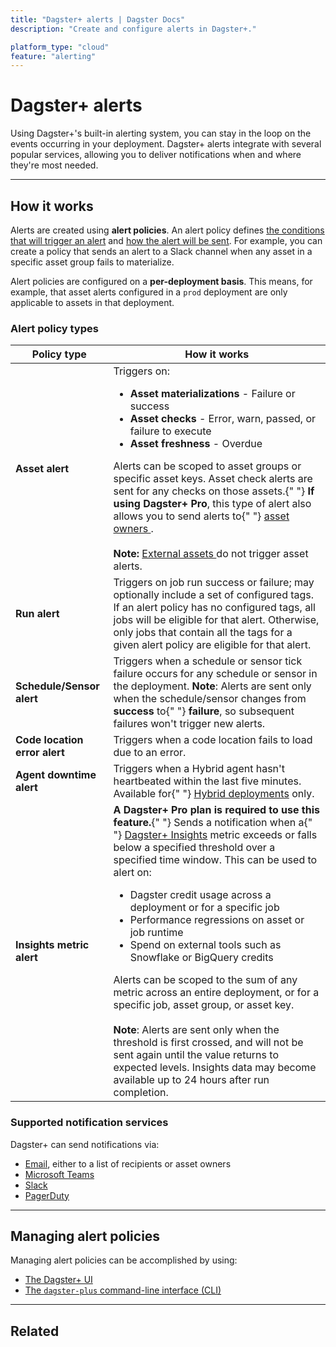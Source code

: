 ```yaml
---
title: "Dagster+ alerts | Dagster Docs"
description: "Create and configure alerts in Dagster+."

platform_type: "cloud"
feature: "alerting"
---
```


# Dagster+ alerts

<ApplicableDagsterProduct />

Using Dagster+'s built-in alerting system, you can stay in the loop on the events occurring in your deployment. Dagster+ alerts integrate with several popular services, allowing you to deliver notifications when and where they're most needed.

---

## How it works

Alerts are created using **alert policies**. An alert policy defines [the conditions that will trigger an alert](#alert-policy-types) and [how the alert will be sent](#supported-notification-services). For example, you can create a policy that sends an alert to a Slack channel when any asset in a specific asset group fails to materialize.

Alert policies are configured on a **per-deployment basis**. This means, for example, that asset alerts configured in a `prod` deployment are only applicable to assets in that deployment.

### Alert policy types

<table
  className="table"
  style={{
    width: "100%",
  }}
>
  <thead>
    <tr>
      <th
        style={{
          width: "25%",
        }}
      >
        Policy type
      </th>
      <th>How it works</th>
    </tr>
  </thead>
  <tbody>
    <tr>
      <td>
        <strong>Asset alert</strong>
      </td>
      <td>
        Triggers on:
        <ul>
          <li>
            <strong>Asset materializations</strong> - Failure or success
          </li>
          <li>
            <strong>Asset checks</strong> - Error, warn, passed, or failure to
            execute
          </li>
          <li>
            <strong>Asset freshness</strong> - Overdue
          </li>
        </ul>
        Alerts can be scoped to asset groups or specific asset keys. Asset check
        alerts are sent for any checks on those assets.{" "}
        <strong>If using Dagster+ Pro</strong>, this type of alert also allows
        you to send alerts to{" "}
        <a href="/concepts/metadata-tags/asset-metadata#asset-owners">
          asset owners
        </a>
        .<br />
        <br />
        <strong>Note:</strong> <a href="/concepts/assets/external-assets">
          External assets
        </a> do not trigger asset alerts.
      </td>
    </tr>
    <tr>
      <td>
        <strong>Run alert</strong>
      </td>
      <td>
        Triggers on job run success or failure; may optionally include a set of
        configured tags. If an alert policy has no configured tags, all jobs
        will be eligible for that alert. Otherwise, only jobs that contain all
        the tags for a given alert policy are eligible for that alert.
      </td>
    </tr>
    <tr>
      <td>
        <strong>Schedule/Sensor alert</strong>
      </td>
      <td>
        Triggers when a schedule or sensor tick failure occurs for any schedule
        or sensor in the deployment. <strong>Note</strong>: Alerts are sent only
        when the schedule/sensor changes from <strong>success</strong> to{" "}
        <strong>failure</strong>, so subsequent failures won't trigger new
        alerts.
      </td>
    </tr>
    <tr>
      <td>
        <strong>Code location error alert</strong>
      </td>
      <td>Triggers when a code location fails to load due to an error.</td>
    </tr>
    <tr>
      <td>
        <strong>Agent downtime alert</strong>
      </td>
      <td>
        Triggers when a Hybrid agent hasn't heartbeated within the last five
        minutes. Available for{" "}
        <a href="/dagster-plus/deployment/hybrid">Hybrid deployments</a> only.
      </td>
    </tr>
    <tr>
      <td>
        <strong>Insights metric alert</strong> <Experimental />
      </td>
      <td>
        <strong>A Dagster+ Pro plan is required to use this feature.</strong>{" "}
        Sends a notification when a{" "}
        <a href="/dagster-plus/insights">Dagster+ Insights</a> metric exceeds or
        falls below a specified threshold over a specified time window. This can
        be used to alert on:
        <ul>
          <li>
            Dagster credit usage across a deployment or for a specific job
          </li>
          <li>Performance regressions on asset or job runtime</li>
          <li>Spend on external tools such as Snowflake or BigQuery credits</li>
        </ul>
        Alerts can be scoped to the sum of any metric across an entire
        deployment, or for a specific job, asset group, or asset key.
        <br />
        <br />
        <strong>Note</strong>: Alerts are sent only when the threshold is first crossed,
        and will not be sent again until the value returns to expected levels. Insights
        data may become available up to 24 hours after run completion.
      </td>
    </tr>
  </tbody>
</table>

### Supported notification services

Dagster+ can send notifications via:

- [Email](/dagster-plus/managing-deployments/alerts/email), either to a list of recipients or asset owners
- [Microsoft Teams](/dagster-plus/managing-deployments/alerts/microsoft-teams)
- [Slack](/dagster-plus/managing-deployments/alerts/slack)
- [PagerDuty](/dagster-plus/managing-deployments/alerts/pagerduty)

---

## Managing alert policies

Managing alert policies can be accomplished by using:

- [The Dagster+ UI](/dagster-plus/managing-deployments/alerts/managing-alerts-in-ui)
- [The `dagster-plus` command-line interface (CLI)](/dagster-plus/managing-deployments/alerts/managing-alerts-cli)

---

## Related

<ArticleList>
  <ArticleListItem
    title="Managing alerts in the Dagster UI"
    href="/dagster-plus/managing-deployments/alerts/managing-alerts-in-ui"
  ></ArticleListItem>
  <ArticleListItem
    title="Managing alerts using the dagster-plus CLI"
    href="/dagster-plus/managing-deployments/alerts/managing-alerts-cli"
  ></ArticleListItem>
  <ArticleListItem
    title="Managing code locations"
    href="/dagster-plus/managing-deployments/code-locations"
  ></ArticleListItem>
  <ArticleListItem
    title="Deployment settings"
    href="/dagster-plus/managing-deployments/deployment-settings-reference"
  ></ArticleListItem>
  <ArticleListItem
    title="dagster-plus CLI"
    href="/dagster-plus/managing-deployments/dagster-plus-cli"
  ></ArticleListItem>
  <ArticleListItem
    title="dagster_cloud.yaml"
    href="/dagster-plus/managing-deployments/dagster-cloud-yaml"
  ></ArticleListItem>
</ArticleList>

